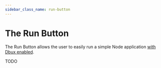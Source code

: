 ```yaml
---
sidebar_class_name: run-button
---
```


# The Run Button



The Run Button <DarkLightImg src='play.svg' /> allows the user to easily run a simple Node application [with Dbux enabled](./enabling-dbux).

TODO

